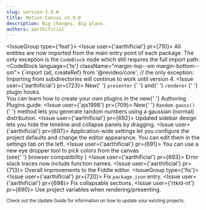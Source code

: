```yaml
---
slug: version-3.9.0
title: Motion Canvas v3.9.0
description: Big changes. Big plans.
authors: aarthificial
---
```



<IssueGroup type={'feat'}>
  <Issue user={'aarthificial'} pr={710}>
    All entities are now imported from the main entry point of each package. The
    only exception is the <code>CodeBlock</code> node which still requires the
    full import path:
    <CodeBlock language={'ts'} className="margin-top--sm margin-bottom--sm">
      {`import {all, createRef} from '@revideo/core';
// the only exception:
    </CodeBlock>
    Importing from subdirectories will continue to work until version 4.
    <PullRequest id={721} />
  </Issue>
  <Issue user={'aarthificial'} pr={723}>
    New{' '}
    <Link to="/api/core/plugin/Plugin#presenter">
      <code>presenter</code>
    </Link>{' '}
    and{' '}
    <Link to="/api/core/plugin/Plugin#renderer">
      <code>renderer</code>
    </Link>{' '}
    plugin hooks.
    <br />
    You can learn how to create your own plugins in the new{' '}
    <Link to="/docs/plugins">Authoring Plugins</Link> guide.
  </Issue>
  <Issue user={'ajs1998'} pr={709}>
    New{' '}
    <Link to="/api/core/scenes/Random#gauss">
      <code>Random.gauss()</code>
    </Link>{' '}
    method lets you generate random numbers using a gaussian (normal)
    distribution.
  </Issue>
  <Issue user={'aarthificial'} pr={692}>
    Updated sidebar design lets you hide the timeline and collapse panels by
    dragging.
  </Issue>
  <Issue user={'aarthificial'} pr={697}>
    Application-wide settings let you configure the project defaults and change
    the editor appearance. You can edit them in the settings tab on the left.
  </Issue>
  <Issue user={'aarthificial'} pr={691}>
    You can use a new eye dropper tool to pick colors from the canvas
    <br />
    (see{' '}
    <Link to="https://developer.mozilla.org/en-US/docs/Web/API/EyeDropper_API#browser_compatibility">
      browser compatibility
    </Link>
    )
  </Issue>
  <Issue user={'aarthificial'} pr={693}>
    Error stack traces now include function names.
  </Issue>
  <Issue user={'aarthificial'} pr={713}>
    Overall improvements to the Fiddle editor.
    <PullRequest id={706} />
    <PullRequest id={712} />
  </Issue>
</IssueGroup>
<IssueGroup type={'fix'}>
  <Issue user={'aarthificial'} pr={720}>
    Fix <code>package.json</code> entry.
  </Issue>
  <Issue user={'aarthificial'} pr={698}>
    Fix collapsable sections.
  </Issue>
  <Issue user={'rtkid-nt'} pr={690}>
    Use project variables when rendering/presenting.
  </Issue>
</IssueGroup>

<small>
  Check out <Link to="/docs/updating">the Update Guide</Link> for information on
  how to update your existing projects.
</small>
